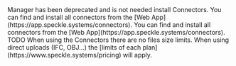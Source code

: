 <AccordionGroup>
    <Accordion title="Where do I download Manager?">
        Manager has been deprecated and is not needed install Connectors. You can find and install all connectors from the [Web App](https://app.speckle.systems/connectors).
    </Accordion>
    <Accordion title="Where do I download Connectors?">
        You can find and install all connectors from the [Web App](https://app.speckle.systems/connectors).
    </Accordion>
    <Accordion title="My connector UI is blank">
        TODO
    </Accordion>
    <Accordion title="Are there any upload size limits?">
        When using the Connectors there are no files size limits. When using direct uploads (IFC, OBJ...) the [limits of each plan](https://www.speckle.systems/pricing) will apply.
    </Accordion>
</AccordionGroup>